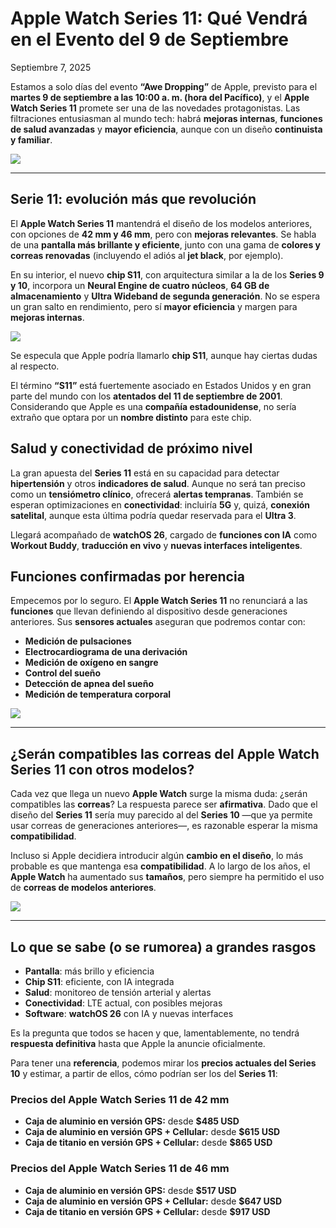 # Apple Watch Series 11: Qué Vendrá en el Evento del 9 de Septiembre

Septiembre 7, 2025

<div class='espacio'/>

Estamos a solo días del evento **“Awe Dropping”** de Apple, previsto para el **martes 9 de septiembre a las 10:00 a. m. (hora del Pacífico)**, y el **Apple Watch Series 11** promete ser una de las novedades protagonistas. Las filtraciones entusiasman al mundo tech: habrá **mejoras internas**, **funciones de salud avanzadas** y **mayor eficiencia**, aunque con un diseño **continuista y familiar**.

![](/assets/blog-assets/AppleAweDropping2025/AppleWatchSeries11.webp)

---
<div class='espacio'/>

## Serie 11: evolución más que revolución

El **Apple Watch Series 11** mantendrá el diseño de los modelos anteriores, con opciones de **42 mm y 46 mm**, pero con **mejoras relevantes**. Se habla de una **pantalla más brillante y eficiente**, junto con una gama de **colores y correas renovadas** (incluyendo el adiós al **jet black**, por ejemplo).

En su interior, el nuevo **chip S11**, con arquitectura similar a la de los **Series 9 y 10**, incorpora un **Neural Engine de cuatro núcleos**, **64 GB de almacenamiento** y **Ultra Wideband de segunda generación**. No se espera un gran salto en rendimiento, pero sí **mayor eficiencia** y margen para **mejoras internas**.

![](/assets/blog-assets/AppleAweDropping2025/AppleWatchS11.webp)

<div class='espacio'/>

Se especula que Apple podría llamarlo **chip S11**, aunque hay ciertas dudas al respecto.

El término **“S11”** está fuertemente asociado en Estados Unidos y en gran parte del mundo con los **atentados del 11 de septiembre de 2001**. Considerando que Apple es una **compañía estadounidense**, no sería extraño que optara por un **nombre distinto** para este chip.

<div class='espacio'/>

## Salud y conectividad de próximo nivel

La gran apuesta del **Series 11** está en su capacidad para detectar **hipertensión** y otros **indicadores de salud**. Aunque no será tan preciso como un **tensiómetro clínico**, ofrecerá **alertas tempranas**. También se esperan optimizaciones en **conectividad**: incluiría **5G** y, quizá, **conexión satelital**, aunque esta última podría quedar reservada para el **Ultra 3**.

Llegará acompañado de **watchOS 26**, cargado de **funciones con IA** como **Workout Buddy**, **traducción en vivo** y **nuevas interfaces inteligentes**.

<div class='espacio'/>

## Funciones confirmadas por herencia

Empecemos por lo seguro. El **Apple Watch Series 11** no renunciará a las **funciones** que llevan definiendo al dispositivo desde generaciones anteriores. Sus **sensores actuales** aseguran que podremos contar con:

- **Medición de pulsaciones**
- **Electrocardiograma de una derivación**
- **Medición de oxígeno en sangre**
- **Control del sueño**
- **Detección de apnea del sueño**
- **Medición de temperatura corporal**

![](/assets/blog-assets/AppleAweDropping2025/AppleWatchSalud.webp)

---
<div class='espacio'/>

## ¿Serán compatibles las correas del Apple Watch Series 11 con otros modelos?

Cada vez que llega un nuevo **Apple Watch** surge la misma duda: ¿serán compatibles las **correas**? La respuesta parece ser **afirmativa**. Dado que el diseño del **Series 11** sería muy parecido al del **Series 10** —que ya permite usar correas de generaciones anteriores—, es razonable esperar la misma **compatibilidad**.

Incluso si Apple decidiera introducir algún **cambio en el diseño**, lo más probable es que mantenga esa **compatibilidad**. A lo largo de los años, el **Apple Watch** ha aumentado sus **tamaños**, pero siempre ha permitido el uso de **correas de modelos anteriores**.

![](/assets/blog-assets/AppleAweDropping2025/AppleWatchCorreas.webp)

---
<div class='espacio'/>

## Lo que se sabe (o se rumorea) a grandes rasgos

- **Pantalla**: más brillo y eficiencia
- **Chip S11**: eficiente, con IA integrada
- **Salud**: monitoreo de tensión arterial y alertas
- **Conectividad**: LTE actual, con posibles mejoras
- **Software**: **watchOS 26** con IA y nuevas interfaces

<div class='espacio'/>

Es la pregunta que todos se hacen y que, lamentablemente, no tendrá **respuesta definitiva** hasta que Apple la anuncie oficialmente.

Para tener una **referencia**, podemos mirar los **precios actuales del Series 10** y estimar, a partir de ellos, cómo podrían ser los del **Series 11**:

### Precios del Apple Watch Series 11 de 42 mm

- **Caja de aluminio en versión GPS:** desde **$485 USD**
- **Caja de aluminio en versión GPS + Cellular:** desde **$615 USD**
- **Caja de titanio en versión GPS + Cellular:** desde **$865 USD**

### Precios del Apple Watch Series 11 de 46 mm

- **Caja de aluminio en versión GPS:** desde **$517 USD**
- **Caja de aluminio en versión GPS + Cellular:** desde **$647 USD**
- **Caja de titanio en versión GPS + Cellular:** desde **$917 USD**

<div class='espacio'/>
